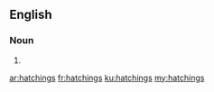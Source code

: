 ==English==

===Noun===
{{head|en|plural}}

# {{plural of|hatching|lang=en|nocat=1}}

[[ar:hatchings]]
[[fr:hatchings]]
[[ku:hatchings]]
[[my:hatchings]]